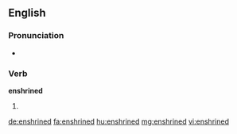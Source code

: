 ==English==

===Pronunciation===
* {{rhymes|aɪnd}}

===Verb===
'''enshrined'''

# {{past of|enshrine}}

[[de:enshrined]]
[[fa:enshrined]]
[[hu:enshrined]]
[[mg:enshrined]]
[[vi:enshrined]]